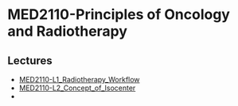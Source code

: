 =MED2110-Principles of Oncology and Radiotherapy=

==Lectures==
* [[MED2110-L1_Radiotherapy_Workflow]]
* [[MED2110-L2_Concept_of_Isocenter]]
* 

